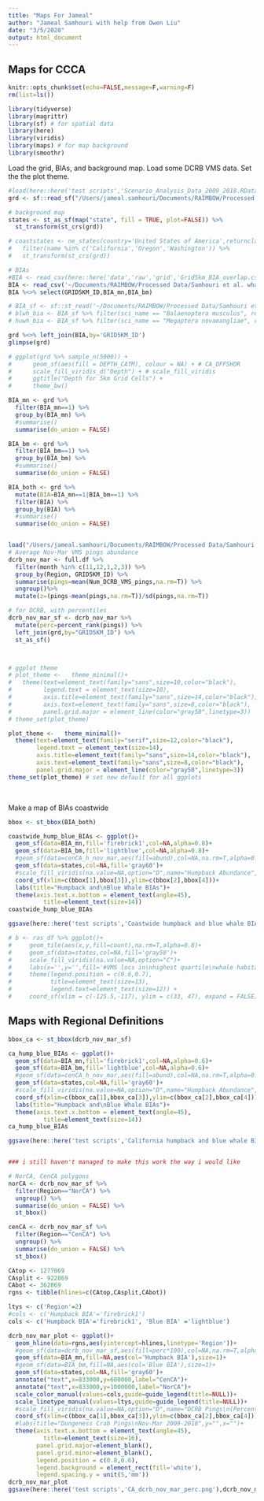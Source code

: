 ```yaml
---
title: "Maps For Jameal"
author: "Jameal Samhouri with help from Owen Liu"
date: "3/5/2020"
output: html_document
---
```


## Maps for CCCA
```r
knitr::opts_chunk$set(echo=FALSE,message=F,warning=F)
rm(list=ls())
```

```r
library(tidyverse)
library(magrittr)
library(sf) # for spatial data
library(here)
library(viridis)
library(maps) # for map background
library(smoothr)
```

Load the grid, BIAs, and background map. Load some DCRB VMS data. Set the the plot theme.
```r
#load(here::here('test scripts','Scenario_Analysis_Data_2009_2018.RData'))
grd <- sf::read_sf("/Users/jameal.samhouri/Documents/RAIMBOW/Processed Data/5x5 Grid/regions_master_final_lamb.shp")

# background map
states <- st_as_sf(map("state", fill = TRUE, plot=FALSE)) %>% 
  st_transform(st_crs(grd))

# coaststates <- ne_states(country='United States of America',returnclass = 'sf') %>% 
#   filter(name %in% c('California','Oregon','Washington')) %>% 
#   st_transform(st_crs(grd))

# BIAs
#BIA <- read_csv(here::here('data','raw','grid','Grid5km_BIA_overlap.csv'),col_types = cols())
BIA <- read_csv('~/Documents/RAIMBOW/Processed Data/Samhouri et al. whales risk/Input_Data/BIAs/Grid5km_BIA_overlap.csv',col_types = cols())
BIA %<>% select(GRID5KM_ID,BIA_mn,BIA_bm)

# BIA_sf <- sf::st_read('~/Documents/RAIMBOW/Processed Data/Samhouri et al. whales risk/Input_Data/BIAs/CetMap_BIA_WGS84/CetMap_BIA_WGS84.shp')
# blwh_bia <- BIA_sf %>% filter(sci_name == "Balaenoptera musculus", region == "West Coast")
# huwh_bia <- BIA_sf %>% filter(sci_name == "Megaptera novaeangliae", region == "West Coast")

grd %<>% left_join(BIA,by='GRID5KM_ID')
glimpse(grd)

# ggplot(grd %>% sample_n(5000)) + 
#      geom_sf(aes(fill = DEPTH_CATM), colour = NA) + # CA_OFFSHOR
#      scale_fill_viridis_d("Depth") + # scale_fill_viridis
#      ggtitle("Depth for 5km Grid Cells") +
#      theme_bw()

BIA_mn <- grd %>% 
  filter(BIA_mn==1) %>% 
  group_by(BIA_mn) %>% 
  #summarise() 
  summarise(do_union = FALSE)

BIA_bm <- grd %>% 
  filter(BIA_bm==1) %>% 
  group_by(BIA_bm) %>% 
  #summarise()
  summarise(do_union = FALSE)

BIA_both <- grd %>% 
  mutate(BIA=BIA_mn==1|BIA_bm==1) %>% 
  filter(BIA) %>% 
  group_by(BIA) %>% 
  #summarise()
  summarise(do_union = FALSE)


load("/Users/jameal.samhouri/Documents/RAIMBOW/Processed Data/Samhouri et al. whales risk/Output_Data/Scenario_Analysis_Data_2009_2018.RData")
# Average Nov-Mar VMS pings abundance
dcrb_nov_mar <- full.df %>% 
  filter(month %in% c(11,12,1,2,3)) %>% 
  group_by(Region, GRID5KM_ID) %>% 
  summarise(pings=mean(Num_DCRB_VMS_pings,na.rm=T)) %>% 
  ungroup()%>% 
  mutate(z=(pings-mean(pings,na.rm=T))/sd(pings,na.rm=T))

# for DCRB, with percentiles
dcrb_nov_mar_sf <- dcrb_nov_mar %>%
  mutate(perc=percent_rank(pings)) %>% 
  left_join(grd,by="GRID5KM_ID") %>% 
  st_as_sf()



# ggplot theme
# plot_theme <-   theme_minimal()+
#   theme(text=element_text(family="sans",size=10,color="black"),
#         legend.text = element_text(size=10),
#         axis.title=element_text(family="sans",size=14,color="black"),
#         axis.text=element_text(family="sans",size=8,color="black"),
#         panel.grid.major = element_line(color="gray50",linetype=3))
# theme_set(plot_theme)

plot_theme <-   theme_minimal()+
  theme(text=element_text(family="serif",size=12,color="black"),
        legend.text = element_text(size=14),
        axis.title=element_text(family="sans",size=14,color="black"),
        axis.text=element_text(family="sans",size=8,color="black"),
        panel.grid.major = element_line(color="gray50",linetype=3))
theme_set(plot_theme) # set new default for all ggplots
```
<br>

Make a map of BIAs coastwide
```r

bbox <- st_bbox(BIA_both)

coastwide_hump_blue_BIAs <- ggplot()+
  geom_sf(data=BIA_mn,fill='firebrick1',col=NA,alpha=0.8)+
  geom_sf(data=BIA_bm,fill='lightblue',col=NA,alpha=0.8)+
  #geom_sf(data=cenCA_h_nov_mar,aes(fill=abund),col=NA,na.rm=T,alpha=0.8)+
  geom_sf(data=states,col=NA,fill='gray60')+
  #scale_fill_viridis(na.value=NA,option="D",name="Humpback Abundance",breaks=seq(0,1,by=0.25),limits=c(0,1))+
  coord_sf(xlim=c(bbox[1],bbox[3]),ylim=c(bbox[2],bbox[4]))+
  labs(title="Humpback and\nBlue Whale BIAs")+
  theme(axis.text.x.bottom = element_text(angle=45),
          title=element_text(size=14))
coastwide_hump_blue_BIAs

ggsave(here::here('test scripts','Coastwide humpback and blue whale BIAs.png'),coastwide_hump_blue_BIAs,h=8,w=6)

# b <- ras_df %>% ggplot()+
#     geom_tile(aes(x,y,fill=count),na.rm=T,alpha=0.8)+
#     geom_sf(data=states,col=NA,fill='gray50')+
#     scale_fill_viridis(na.value=NA,option="C")+
#     labs(x='',y='',fill='#VMS locs in\nhighest quartile\nwhale habitat')+
#     theme(legend.position = c(0.6,0.7),
#           title=element_text(size=13), 
#           legend.text=element_text(size=12)) +
#     coord_sf(xlim = c(-125.5,-117), ylim = c(33, 47), expand = FALSE)

```

## Maps with Regional Definitions


```r

bbox_ca <- st_bbox(dcrb_nov_mar_sf)

ca_hump_blue_BIAs <- ggplot()+
  geom_sf(data=BIA_mn,fill='firebrick1',col=NA,alpha=0.6)+
  geom_sf(data=BIA_bm,fill='lightblue',col=NA,alpha=0.6)+
  #geom_sf(data=cenCA_h_nov_mar,aes(fill=abund),col=NA,na.rm=T,alpha=0.8)+
  geom_sf(data=states,col=NA,fill='gray60')+
  #scale_fill_viridis(na.value=NA,option="D",name="Humpback Abundance",breaks=seq(0,1,by=0.25),limits=c(0,1))+
  coord_sf(xlim=c(bbox_ca[1],bbox_ca[3]),ylim=c(bbox_ca[2],bbox_ca[4]))+
  labs(title="Humpback and\nBlue Whale BIAs")+
  theme(axis.text.x.bottom = element_text(angle=45),
          title=element_text(size=14))
ca_hump_blue_BIAs

ggsave(here::here('test scripts','California humpback and blue whale BIAs.png'),ca_hump_blue_BIAs,h=8,w=6)


### i still haven't managed to make this work the way i would like

# NorCA, CenCA polygons
norCA <- dcrb_nov_mar_sf %>% 
  filter(Region=="NorCA") %>% 
  ungroup() %>% 
  summarise(do_union = FALSE) %>% 
  st_bbox()

cenCA <- dcrb_nov_mar_sf %>% 
  filter(Region=="CenCA") %>% 
  ungroup() %>% 
  summarise(do_union = FALSE) %>% 
  st_bbox()

CAtop <- 1277869
CAsplit <- 922869
CAbot <- 362869
rgns <- tibble(hlines=c(CAtop,CAsplit,CAbot))

ltys <- c('Region'=2)
#cols <- c('Humpback BIA'='firebrick1')
cols <- c('Humpback BIA'='firebrick1', 'Blue BIA' ='lightblue')

dcrb_nov_mar_plot <- ggplot()+
  geom_hline(data=rgns,aes(yintercept=hlines,linetype='Region'))+
  #geom_sf(data=dcrb_nov_mar_sf,aes(fill=perc*100),col=NA,na.rm=T,alpha=0.8)+
  geom_sf(data=BIA_mn,fill=NA,aes(col='Humpback BIA'),size=1)+
  #geom_sf(data=BIA_bm,fill=NA,aes(col='Blue BIA'),size=1)+
  geom_sf(data=states,col=NA,fill='gray60')+
  annotate("text",x=833000,y=600000,label="CenCA")+
  annotate("text",x=833000,y=1000000,label="NorCA")+
  scale_color_manual(values=cols,guide=guide_legend(title=NULL))+
  scale_linetype_manual(values=ltys,guide=guide_legend(title=NULL))+
  #scale_fill_viridis(na.value=NA,option="D",name="DCRB Pings\n(Percentile)",breaks=seq(0,100,by=20),limits=c(0,100))+
  coord_sf(xlim=c(bbox_ca[1],bbox_ca[3]),ylim=c(bbox_ca[2],bbox_ca[4]))+
  #labs(title="Dungeness Crab Pings\nNov-Mar 2009-2018",y="",x="")+
  theme(axis.text.x.bottom = element_text(angle=45),
          title=element_text(size=16),
        panel.grid.major=element_blank(),
        panel.grid.minor=element_blank(),
        legend.position = c(0.8,0.6),
        legend.background = element_rect(fill='white'),
        legend.spacing.y = unit(5,'mm'))
dcrb_nov_mar_plot
ggsave(here::here('test scripts','CA_dcrb_nov_mar_perc.png'),dcrb_nov_mar_plot,h=8,w=6)

```
<br>


